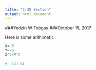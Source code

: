 ```yaml
---
title: "5:30 Section"
output: html_document
---
```


###Yedzin W Tobgay
###October 15, 2017

Here is some arithimetic


```r
X<-5
Y<-6
X^2+Y^2
```

```r
#  [1] 61
```
